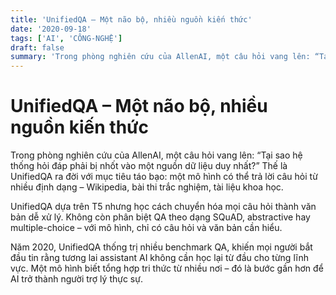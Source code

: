 ```yaml
---
title: 'UnifiedQA – Một não bộ, nhiều nguồn kiến thức'
date: '2020-09-18'
tags: ['AI', 'CÔNG-NGHỆ']
draft: false
summary: 'Trong phòng nghiên cứu của AllenAI, một câu hỏi vang lên: “Tại sao hệ thống hỏi đáp phải bị nhốt vào'
---
```


# UnifiedQA – Một não bộ, nhiều nguồn kiến thức

Trong phòng nghiên cứu của AllenAI, một câu hỏi vang lên: “Tại sao hệ thống hỏi đáp phải bị nhốt vào một nguồn dữ liệu duy nhất?” Thế là UnifiedQA ra đời với mục tiêu táo bạo: một mô hình có thể trả lời câu hỏi từ nhiều định dạng – Wikipedia, bài thi trắc nghiệm, tài liệu khoa học.

UnifiedQA dựa trên T5 nhưng học cách chuyển hóa mọi câu hỏi thành văn bản dễ xử lý. Không còn phân biệt QA theo dạng SQuAD, abstractive hay multiple-choice – với mô hình, chỉ có câu hỏi và văn bản cần hiểu.

Năm 2020, UnifiedQA thống trị nhiều benchmark QA, khiến mọi người bắt đầu tin rằng tương lai assistant AI không cần học lại từ đầu cho từng lĩnh vực. Một mô hình biết tổng hợp tri thức từ nhiều nơi – đó là bước gần hơn để AI trở thành người trợ lý thực sự.